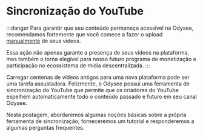 # Sincronização do YouTube

:::danger Para garantir que seu conteúdo permaneça acessível na Odysee, recomendamos fortemente que você comece a fazer o upload [manualmente](https://help.odysee.tv/pt/category-uploading/) de seus vídeos.

Essa ação não apenas garante a presença de seus vídeos na plataforma, mas também o torna elegível para nosso futuro programa de monetização e participação no ecossistema de mídia descentralizada.
:::

Carregar centenas de vídeos antigos para uma nova plataforma pode ser uma tarefa assustadora. Felizmente, o Odysee possui uma ferramenta de sincronização do YouTube que permite que os criadores do YouTube espelhem automaticamente todo o conteúdo passado e futuro em seu canal Odysee.

Nesta postagem, abordaremos algumas noções básicas sobre a própria ferramenta de sincronização, forneceremos um tutorial e responderemos a algumas perguntas frequentes.

<CategoryCards/>

